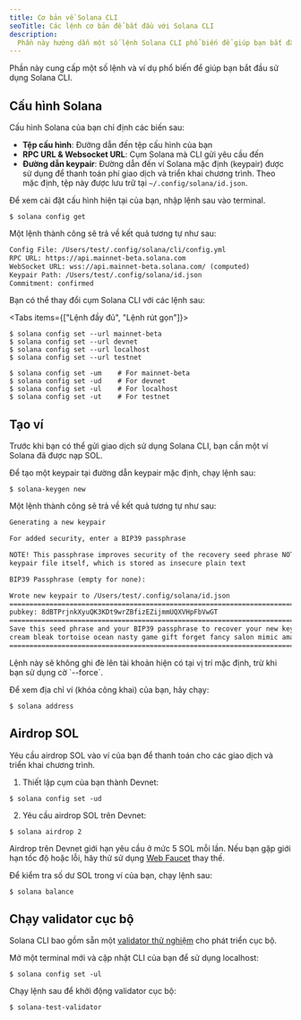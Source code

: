 ```yaml
---
title: Cơ bản về Solana CLI
seoTitle: Các lệnh cơ bản để bắt đầu với Solana CLI
description:
  Phần này hướng dẫn một số lệnh Solana CLI phổ biến để giúp bạn bắt đầu.
---
```


Phần này cung cấp một số lệnh và ví dụ phổ biến để giúp bạn bắt đầu sử dụng
Solana CLI.

## Cấu hình Solana

Cấu hình Solana của bạn chỉ định các biến sau:

- **Tệp cấu hình**: Đường dẫn đến tệp cấu hình của bạn
- **RPC URL & Websocket URL**: Cụm Solana mà CLI gửi yêu cầu đến
- **Đường dẫn keypair**: Đường dẫn đến ví Solana mặc định (keypair) được sử dụng
  để thanh toán phí giao dịch và triển khai chương trình. Theo mặc định, tệp này
  được lưu trữ tại `~/.config/solana/id.json`.

Để xem cài đặt cấu hình hiện tại của bạn, nhập lệnh sau vào terminal.

```terminal
$ solana config get
```

Một lệnh thành công sẽ trả về kết quả tương tự như sau:

```txt title="Example output"
Config File: /Users/test/.config/solana/cli/config.yml
RPC URL: https://api.mainnet-beta.solana.com
WebSocket URL: wss://api.mainnet-beta.solana.com/ (computed)
Keypair Path: /Users/test/.config/solana/id.json
Commitment: confirmed
```

Bạn có thể thay đổi cụm Solana CLI với các lệnh sau:

<Tabs items={["Lệnh đầy đủ", "Lệnh rút gọn"]}>

<Tab value="Lệnh đầy đủ">

```terminal
$ solana config set --url mainnet-beta
$ solana config set --url devnet
$ solana config set --url localhost
$ solana config set --url testnet
```

</Tab>
<Tab value="Lệnh rút gọn">

```terminal
$ solana config set -um    # For mainnet-beta
$ solana config set -ud    # For devnet
$ solana config set -ul    # For localhost
$ solana config set -ut    # For testnet
```

</Tab>
</Tabs>

## Tạo ví

Trước khi bạn có thể gửi giao dịch sử dụng Solana CLI, bạn cần một ví Solana đã
được nạp SOL.

Để tạo một keypair tại đường dẫn keypair mặc định, chạy lệnh sau:

```terminal
$ solana-keygen new
```

Một lệnh thành công sẽ trả về kết quả tương tự như sau:

```txt title="Example output"
Generating a new keypair

For added security, enter a BIP39 passphrase

NOTE! This passphrase improves security of the recovery seed phrase NOT the
keypair file itself, which is stored as insecure plain text

BIP39 Passphrase (empty for none):

Wrote new keypair to /Users/test/.config/solana/id.json
===========================================================================
pubkey: 8dBTPrjnkXyuQK3KDt9wrZBfizEZijmmUQXVHpFbVwGT
===========================================================================
Save this seed phrase and your BIP39 passphrase to recover your new keypair:
cream bleak tortoise ocean nasty game gift forget fancy salon mimic amazing
===========================================================================
```

<Callout type="info">
  Lệnh này sẽ không ghi đè lên tài khoản hiện có tại vị trí mặc định, trừ khi
  bạn sử dụng cờ `--force`.
</Callout>

Để xem địa chỉ ví (khóa công khai) của bạn, hãy chạy:

```terminal
$ solana address
```

## Airdrop SOL

Yêu cầu airdrop SOL vào ví của bạn để thanh toán cho các giao dịch và triển khai
chương trình.

1. Thiết lập cụm của bạn thành Devnet:

```terminal
$ solana config set -ud
```

2. Yêu cầu airdrop SOL trên Devnet:

```terminal
$ solana airdrop 2
```

<Callout>

Airdrop trên Devnet giới hạn yêu cầu ở mức 5 SOL mỗi lần. Nếu bạn gặp giới hạn
tốc độ hoặc lỗi, hãy thử sử dụng [Web Faucet](https://faucet.solana.com) thay
thế.

</Callout>

Để kiểm tra số dư SOL trong ví của bạn, chạy lệnh sau:

```terminal
$ solana balance
```

## Chạy validator cục bộ

Solana CLI bao gồm sẵn một
[validator thử nghiệm](https://docs.anza.xyz/cli/examples/test-validator) cho
phát triển cục bộ.

Mở một terminal mới và cập nhật CLI của bạn để sử dụng localhost:

```terminal
$ solana config set -ul
```

Chạy lệnh sau để khởi động validator cục bộ:

```terminal
$ solana-test-validator
```

